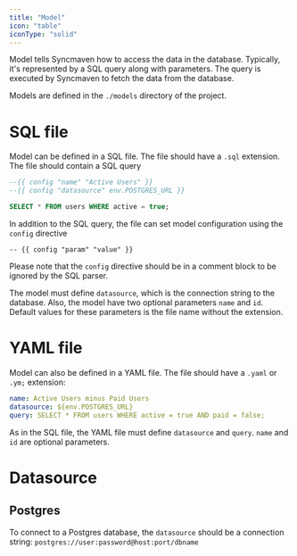 ```yaml
---
title: "Model"
icon: "table"
iconType: "solid"
---
```


Model tells Syncmaven how to access the data in the database. Typically, it's represented by a SQL query
along with parameters. The query is executed by Syncmaven to fetch the data from the database.

Models are defined in the `./models` directory of the project.

# SQL file

Model can be defined in a SQL file. The file should have a `.sql` extension. The file should contain a SQL query

```sql
--{{ config "name" "Active Users" }}
--{{ config "datasource" env.POSTGRES_URL }}

SELECT * FROM users WHERE active = true;
```

In addition to the SQL query, the file can set model configuration using the `config` directive

```
-- {{ config "param" "value" }}
```

Please note that the `config` directive should be in a comment block to be ignored by the SQL parser.

The model must define `datasource`, which is the connection string to the database. Also, the model have two optional
parameters `name` and `id`. Default values for these parameters is the file name without the extension.

# YAML file

Model can also be defined in a YAML file. The file should have a `.yaml` or `.ym;` extension:

```yaml
name: Active Users minus Paid Users
datasource: ${env.POSTGRES_URL}
query: SELECT * FROM users WHERE active = true AND paid = false;
```

As in the SQL file, the YAML file must define `datasource` and `query`. `name` and `id` are optional parameters.

# Datasource

## Postgres

To connect to a Postgres database, the `datasource` should be a connection string: `postgres://user:password@host:port/dbname`

